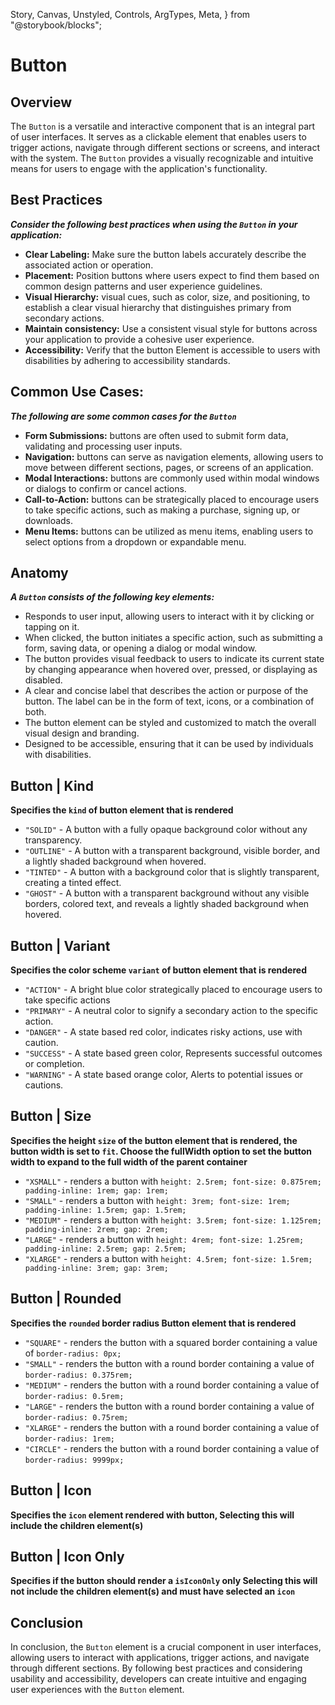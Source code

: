   Story,
  Canvas,
  Unstyled,
  Controls,
  ArgTypes,
  Meta,
} from "@storybook/blocks";

# Button

## Overview

The `Button` is a versatile and interactive component that is an integral part of user interfaces. It serves as a clickable element
that enables users to trigger actions, navigate through different sections or screens, and interact with the system. The `Button` provides
a visually recognizable and intuitive means for users to engage with the application's functionality.

## Best Practices

_**Consider the following best practices when using the `Button` in your application:**_

- **Clear Labeling:** Make sure the button labels accurately describe the associated action or operation.
- **Placement:** Position buttons where users expect to find them based on common design patterns and user experience guidelines.
- **Visual Hierarchy:** visual cues, such as color, size, and positioning, to establish a clear visual hierarchy that distinguishes primary from secondary actions.
- **Maintain consistency:** Use a consistent visual style for buttons across your application to provide a cohesive user experience.
- **Accessibility:** Verify that the button Element is accessible to users with disabilities by adhering to accessibility standards.

## Common Use Cases:

_**The following are some common cases for the `Button`**_

- **Form Submissions:** buttons are often used to submit form data, validating and processing user inputs.
- **Navigation:** buttons can serve as navigation elements, allowing users to move between different sections, pages, or screens of an application.
- **Modal Interactions:** buttons are commonly used within modal windows or dialogs to confirm or cancel actions.
- **Call-to-Action:** buttons can be strategically placed to encourage users to take specific actions, such as making a purchase, signing up, or downloads.
- **Menu Items:** buttons can be utilized as menu items, enabling users to select options from a dropdown or expandable menu.

## Anatomy

_**A `Button` consists of the following key elements:**_

- Responds to user input, allowing users to interact with it by clicking or tapping on it.
- When clicked, the button initiates a specific action, such as submitting a form, saving data, or opening a dialog or modal window.
- The button provides visual feedback to users to indicate its current state by changing appearance when hovered over, pressed, or displaying as disabled.
- A clear and concise label that describes the action or purpose of the button. The label can be in the form of text, icons, or a combination of both.
- The button element can be styled and customized to match the overall visual design and branding.
- Designed to be accessible, ensuring that it can be used by individuals with disabilities.

<Meta of={ButtonStories} />
<ArgTypes of={ButtonStories} />

## Button | Kind

**Specifies the `kind` of button element that is rendered**

- `"SOLID"` - A button with a fully opaque background color without any transparency.
- `"OUTLINE"` - A button with a transparent background, visible border, and a lightly shaded background when hovered.
- `"TINTED"` - A button with a background color that is slightly transparent, creating a tinted effect.
- `"GHOST"` - A button with a transparent background without any visible borders, colored text, and reveals a lightly shaded background when hovered.

<Canvas>
  <Story of={ButtonStories.Kinds} />
</Canvas>

## Button | Variant

**Specifies the color scheme `variant` of button element that is rendered**

- `"ACTION"` - A bright blue color strategically placed to encourage users to take specific actions
- `"PRIMARY"` - A neutral color to signify a secondary action to the specific action.
- `"DANGER"` - A state based red color, indicates risky actions, use with caution.
- `"SUCCESS"` - A state based green color, Represents successful outcomes or completion.
- `"WARNING"` - A state based orange color, Alerts to potential issues or cautions.

<Canvas>
  <Story of={ButtonStories.Variants} />
</Canvas>

## Button | Size

**Specifies the height `size` of the button element that is rendered, the button width is set to `fit`. Choose the fullWidth option to set the button width to expand to the full width of the parent container**

- `"XSMALL"` - renders a button with `height: 2.5rem; font-size: 0.875rem; padding-inline: 1rem; gap: 1rem;`
- `"SMALL"` - renders a button with `height: 3rem; font-size: 1rem; padding-inline: 1.5rem; gap: 1.5rem;`
- `"MEDIUM"` - renders a button with `height: 3.5rem; font-size: 1.125rem; padding-inline: 2rem; gap: 2rem;`
- `"LARGE"` - renders a button with `height: 4rem; font-size: 1.25rem; padding-inline: 2.5rem; gap: 2.5rem;`
- `"XLARGE"` - renders a button with `height: 4.5rem; font-size: 1.5rem; padding-inline: 3rem; gap: 3rem;`

<Canvas>
  <Story of={ButtonStories.Sizes} />
</Canvas>

## Button | Rounded

**Specifies the `rounded` border radius Button element that is rendered**

- `"SQUARE"` - renders the button with a squared border containing a value of `border-radius: 0px;`
- `"SMALL"` - renders the button with a round border containing a value of `border-radius: 0.375rem;`
- `"MEDIUM"` - renders the button with a round border containing a value of `border-radius: 0.5rem;`
- `"LARGE"` - renders the button with a round border containing a value of `border-radius: 0.75rem;`
- `"XLARGE"` - renders the button with a round border containing a value of `border-radius: 1rem;`
- `"CIRCLE"` - renders the button with a round border containing a value of `border-radius: 9999px;`

<Canvas>
  <Story of={ButtonStories.Rounded} />
</Canvas>

## Button | Icon

**Specifies the `icon` element rendered with button, Selecting this will include the children element(s)**

<Canvas>
  <Story of={ButtonStories.IconVariants} />
</Canvas>

## Button | Icon Only

**Specifies if the button should render a `isIconOnly` only Selecting this will not include the children element(s) and must have selected an `icon`**

<Canvas>
  <Story of={ButtonStories.IconOnlyVariants} />
</Canvas>

## Conclusion

In conclusion, the `Button` element is a crucial component in user interfaces, allowing users to interact
with applications, trigger actions, and navigate through different sections. By following best practices and
considering usability and accessibility, developers can create intuitive and engaging user experiences with the `Button` element.
